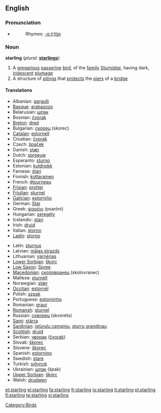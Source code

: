 {{see|Starling}}
==English==

===Pronunciation===
* {{IPA|/'stɑɽlɪŋ/}}
*: Rhymes: [[Rhymes:English:-ɑː(r)lɪŋ|-ɑː(r)lɪŋ]]

===Noun===
'''starling'''  (''plural:'' '''[[starlings]]''')

# A [[gregarious]] [[passerine]] [[bird]], of the [[family]] ''[[Sturnidae]]'', having dark, [[iridescent]] [[plumage]]
# A structure of [[piling]]s that [[protect]]s the [[pier]]s of a [[bridge]]

====Translations====
{{trans-top|bird}}
* Albanian: [[gargulli]]
* [[Basque]]: [[arabazozo]]
* Belarusian: [[шпак]] {{m}}
* Bosnian: [[čvorak]] {{m}}
* [[Breton]]: [[dred]]
* Bulgarian: [[скорец]] (skorec) {{m}}
* [[Catalan]]: [[estornell]]
* Croatian: [[čvorak]]
* Czech: [[špaček]]
* Danish: [[stær]]
* Dutch: [[spreeuw]] {{m}}
* Esperanto: [[sturno]]
* Estonian: [[kuldnokk]]
* Faroese: [[stari]]
* Finnish: [[kottarainen]]
* French: [[étourneau]] {{m}}
* [[Frisian]]: [[protter]]
* [[Friulian]]: [[sturnel]]
* [[Galician]]: [[estorniño]] {{m}}
* German: [[Star]] {{m}}
* Greek: [[ψαρόνι]] (psaróni) {{n}}
* Hungarian: [[seregély]]
* Icelandic: [[stari]]
* Irish: [[druid]]
* Italian: [[storno]] {{m}}
* [[Ladin]]: [[storno]]
{{trans-mid}}
* Latin: [[sturnus]] {{m}}
* Latvian: [[mājas strazds]]
* Lithuanian: [[varnėnas]] {{m}}
* [[Lower Sorbian]]: [[škorc]]
* [[Low Saxon]]: [[Spree]] {{m|f}}
* [[Macedonian]]: [[сколовранец]] (skolovranec)
* Maltese: [[sturnell]]
* Norwegian: [[stær]]
* [[Occitan]]: [[estornèl]] {{m}}
* Polish: [[szpak]] {{m}}
* Portuguese: [[estorninho]] {{m}}
* Romanian: [[graur]]
* [[Romansh]]: [[sturnel]]
* Russian: [[скворец]] (skvoréts) {{m}}
* [[Sami]]: [[stárra]]
* [[Sardinian]]: [[istùrulu campinu]], [[sturru grandinau]]
* [[Scottish]]: [[druid]]
* Serbian: [[чворак]] ([[čvorak]])
* Slovak: [[škorec]]
* Slovene: [[škorec]] {{m}}
* Spanish: [[estornino]] {{m}}
* Swedish: [[stare]]
* Turkish: [[sığyrcık]]
* Ukrainian: [[шпак]] (špak)
* [[Upper Sorbian]]: [[škórc]]
* Welsh: [[drudwen]]
{{trans-bottom}}

{{trans-top|pilings}}
{{trans-mid}}
{{trans-bottom}}

[[Category:Birds]]

[[et:starling]]
[[el:starling]]
[[fa:starling]]
[[fr:starling]]
[[io:starling]]
[[it:starling]]
[[pl:starling]]
[[fi:starling]]
[[te:starling]]
[[vi:starling]]